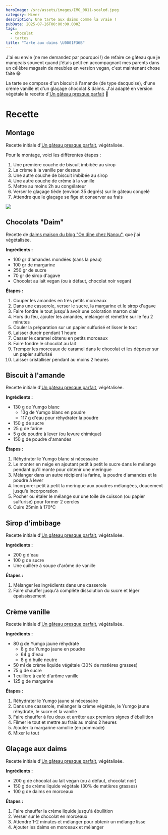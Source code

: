 ```yaml
---
heroImage: /src/assets/images/IMG_0811-scaled.jpeg
category: Hiver
description: Une tarte aux daims comme la vraie !
pubDate: 2025-07-26T00:00:00.000Z
tags:
  - chocolat
  - tartes
title: "Tarte aux daims \U0001F36B"
---
```


J'ai eu envie (ne me demandez par pourquoi !) de refaire ce gâteau que je mangeais souvent quand j'étais petit en accompagnant mes parents dans un célèbre magasin de meubles en version vegan, c'est maintenant chose faite 😁

La tarte se compose d'un biscuit à l'amande (de type dacquoise), d'une crème vanille et d'un glaçage chocolat & daims. J'ai adapté en version végétale la recette d'[Un gâteau presque parfait](https://www.instagram.com/un_gateau_presque_parfait/) 🌱

# Recette

## Montage

Recette initiale d'[Un gâteau presque parfait](https://www.youtube.com/watch?v=DP8lU9zxiuc), végétalisée.

Pour le montage, voici les différentes étapes :

1. Une première couche de biscuit imbibée au sirop
2. La crème à la vanille par dessus
3. Une autre couche de biscuit imbibée au sirop
4. Une autre couche de crème à la vanille
5. Mettre au moins 2h au congélateur
6. Verser le glaçage tiède (environ 35 degrés) sur le gâteau congelé
7. Attendre que le glaçage se fige et conserver au frais

![](/src/assets/images/30.png)

## Chocolats "Daim"

Recette de [daims maison du blog "On dîne chez Nanou"](https://ondinecheznanou.blogspot.com/2020/11/daims-maison.html), que j'ai végétalisée.

**Ingrédients :**

- 100 gr d'amandes mondées (sans la peau)
- 100 gr de margarine 
- 250 gr de sucre 
- 70 gr de sirop d'agave
- Chocolat au lait vegan (ou à défaut, chocolat noir vegan)

**Étapes :**

1. Couper les amandes en très petits morceaux
2. Dans une casserole, verser le sucre, la margarine et le sirop d'agave
3. Faire fondre le tout jusqu'à avoir une coloration marron clair
4. Hors du feu, ajouter les amandes, mélanger et remettre sur le feu 2 minutes
5. Couler la préparation sur un papier sulfurisé et lisser le tout
6. Laisser durcir pendant 1 heure
7. Casser le caramel obtenu en petits morceaux
8. Faire fondre le chocolat au lait
9. Tremper les morceaux de caramel dans le chocolat et les déposer sur un papier sulfurisé
10. Laisser cristalliser pendant au moins 2 heures

## Biscuit à l'amande

Recette initiale d'[Un gâteau presque parfait](https://www.youtube.com/watch?v=DP8lU9zxiuc), végétalisée.

**Ingrédients :**

- 130 g de Yumgo blanc
  - 13g de Yumgo blanc en poudre
  - 117 g d'eau pour réhydrater la poudre
- 150 g de sucre
- 25 g de farine
- 5 g de poudre à lever (ou levure chimique)
- 150 g de poudre d'amandes

**Étapes :**

1. Réhydrater le Yumgo blanc si nécessaire
2. Le monter en neige en ajoutant petit à petit le sucre dans le mélange pendant qu'il monte pour obtenir une meringue
3. Mélanger dans un autre récipient la farine, la poudre d'amandes et la poudre à lever
4. Incorporer petit à petit la meringue aux poudres mélangées, doucement jusqu'à incorporation
5. Pocher ou étaler le mélange sur une toile de cuisson (ou papier sulfurisé) pour former 2 cercles
6. Cuire 25min à 170°C

## Sirop d'imbibage

Recette initiale d'[Un gâteau presque parfait](https://www.youtube.com/watch?v=DP8lU9zxiuc), végétalisée.

**Ingrédients :**

- 200 g d'eau
- 100 g de sucre
- Une cuillère à soupe d'arôme de vanille

**Étapes :**

1. Mélanger les ingrédients dans une casserole
2. Faire chauffer jusqu'à complète dissolution du sucre et léger épaississement

## Crème vanille

Recette initiale d'[Un gâteau presque parfait](https://www.youtube.com/watch?v=DP8lU9zxiuc), végétalisée.

**Ingrédients :**

- 80 g de Yumgo jaune réhydraté
  - 8 g de Yumgo jaune en poudre
  - 64 g d'eau
  - 8 g d'huile neutre
- 50 ml de crème liquide végétale (30% de matières grasses)
- 75 g de sucre
- 1 cuillère à café d'arôme vanille
- 125 g de margarine

**Étapes :**

1. Réhydrater le Yumgo jaune si nécessaire
2. Dans une casserole, mélanger la crème végétale, le Yumgo jaune réhydraté, le sucre et la vanille
3. Faire chauffer à feu doux et arrêter aux premiers signes d'ébullition
4. Filmer le tout et mettre au frais au moins 2 heures
5. Ajouter la margarine ramollie (en pommade)
6. Mixer le tout

## Glaçage aux daims

Recette initiale d'[Un gâteau presque parfait](https://www.youtube.com/watch?v=DP8lU9zxiuc), végétalisée.

**Ingrédients :**

- 200 g de chocolat au lait vegan (ou à défaut, chocolat noir)
- 150 g de crème liquide végétale (30% de matières grasses)
- 100 g de daims en morceaux

**Étapes :**

1. Faire chauffer la crème liquide jusqu'à ébullition
2. Verser sur le chocolat en morceaux
3. Attendre 1-2 minutes et mélanger pour obtenir un mélange lisse
4. Ajouter les daims en morceaux et mélanger
